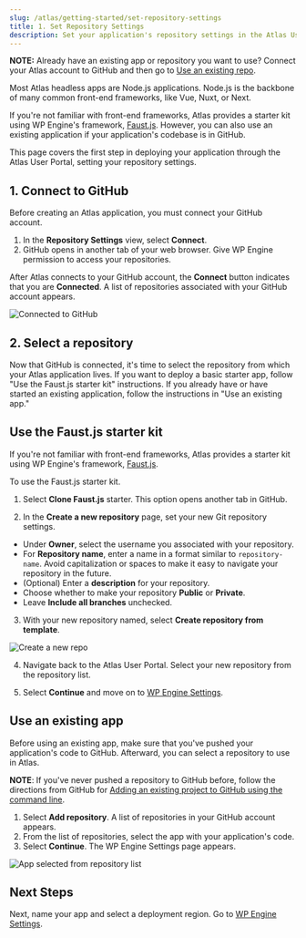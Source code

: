 ```yaml
---
slug: /atlas/getting-started/set-repository-settings
title: 1. Set Repository Settings
description: Set your application's repository settings in the Atlas User Portal.
---
```


**NOTE:** Already have an existing app or repository you want to use? Connect your Atlas account to GitHub and then go to [Use an existing repo](#use-an-existing-repo).

Most Atlas headless apps are Node.js applications. Node.js is the backbone of many common front-end frameworks, like Vue, Nuxt, or Next. 

If you're not familiar with front-end frameworks, Atlas provides a starter kit using WP Engine's framework, [Faust.js](https://faustjs.org/). However, you can also use an existing application if your application's codebase is in GitHub.

This page covers the first step in deploying your application through the Atlas User Portal, setting your repository settings.


## 1. Connect to GitHub

Before creating an Atlas application, you must connect your GitHub account.

1. In the **Repository Settings** view, select **Connect**. 
2. GitHub opens in another tab of your web browser. Give WP Engine permission to access your repositories.

After Atlas connects to your GitHub account, the **Connect** button indicates that you are **Connected**. A list of repositories associated with your GitHub account appears.

![Connected to GitHub](./assets/img/connect-to-github.png)

## 2. Select a repository 

Now that GitHub is connected, it's time to select the repository from which your Atlas application lives. If you want to deploy a basic starter app, follow "Use the Faust.js starter kit" instructions. If you already have or have started an existing application, follow the instructions in "Use an existing app."

## Use the Faust.js starter kit

If you're not familiar with front-end frameworks, Atlas provides a starter kit using WP Engine's framework, [Faust.js](https://faustjs.org/).

To use the Faust.js starter kit.

1. Select **Clone Faust.js** starter. This option opens another tab in GitHub.

2. In the **Create a new repository** page, set your new Git repository settings. 
  - Under **Owner**, select the username you associated with your repository.
  - For **Repository name**, enter a name in a format similar to `repository-name`. Avoid capitalization or spaces to make it easy to navigate your repository in the future.
  - (Optional) Enter a **description** for your repository.
  - Choose whether to make your repository **Public** or **Private**.
  - Leave **Include all branches** unchecked.

3. With your new repository named, select **Create repository from template**.

![Create a new repo](./assets/img/new-repo-screen.png)

4. Navigate back to the Atlas User Portal. Select your new repository from the repository list.  

5. Select **Continue** and move on to [WP Engine Settings](./wpengine-settings).

## Use an existing app 

Before using an existing app, make sure that you've pushed your application's code to GitHub. Afterward, you can select a repository to use in Atlas. 

**NOTE**: If you've never pushed a repository to GitHub before, follow the directions from GitHub for [Adding an existing project to GitHub using the command line](https://docs.github.com/en/get-started/importing-your-projects-to-github/importing-source-code-to-github/adding-an-existing-project-to-github-using-the-command-line).

1. Select **Add repository**. A list of repositories in your GitHub account appears.
2. From the list of repositories, select the app with your application's code. 
3. Select **Continue**. The WP Engine Settings page appears.
   
![App selected from repository list](./assets/img/use-an-existing-app.png)

## Next Steps

Next, name your app and select a deployment region. Go to [WP Engine Settings](./wpengine-settings).